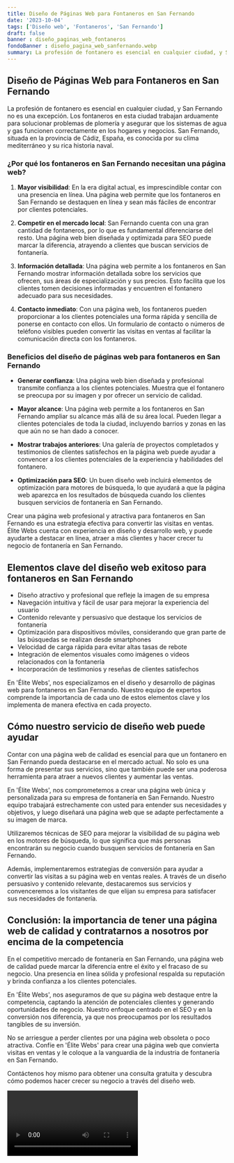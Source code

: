 ```yaml
---
title: Diseño de Páginas Web para Fontaneros en San Fernando
date: '2023-10-04'
tags: ['Diseño web', 'Fontaneros', 'San Fernando']
draft: false
banner : diseño_paginas_web_fontaneros
fondoBanner : diseño_pagina_web_sanfernando.webp
summary: La profesión de fontanero es esencial en cualquier ciudad, y San Fernando no es una excepción. Los fontaneros en esta ciudad trabajan arduamente para solucionar problemas de plomería y asegurar que los sistemas de agua y gas funcionen correctamente en los hogares y negocios. San Fernando, situada en la provincia de Cádiz, España, es conocida por su clima mediterráneo y su rica historia naval.
---
```


## Diseño de Páginas Web para Fontaneros en San Fernando

La profesión de fontanero es esencial en cualquier ciudad, y San Fernando no es una excepción. Los fontaneros en esta ciudad trabajan arduamente para solucionar problemas de plomería y asegurar que los sistemas de agua y gas funcionen correctamente en los hogares y negocios. San Fernando, situada en la provincia de Cádiz, España, es conocida por su clima mediterráneo y su rica historia naval.

### ¿Por qué los fontaneros en San Fernando necesitan una página web?

1. **Mayor visibilidad**: En la era digital actual, es imprescindible contar con una presencia en línea. Una página web permite que los fontaneros en San Fernando se destaquen en línea y sean más fáciles de encontrar por clientes potenciales.

2. **Competir en el mercado local**: San Fernando cuenta con una gran cantidad de fontaneros, por lo que es fundamental diferenciarse del resto. Una página web bien diseñada y optimizada para SEO puede marcar la diferencia, atrayendo a clientes que buscan servicios de fontanería.

3. **Información detallada**: Una página web permite a los fontaneros en San Fernando mostrar información detallada sobre los servicios que ofrecen, sus áreas de especialización y sus precios. Esto facilita que los clientes tomen decisiones informadas y encuentren el fontanero adecuado para sus necesidades.

4. **Contacto inmediato**: Con una página web, los fontaneros pueden proporcionar a los clientes potenciales una forma rápida y sencilla de ponerse en contacto con ellos. Un formulario de contacto o números de teléfono visibles pueden convertir las visitas en ventas al facilitar la comunicación directa con los fontaneros.

### Beneficios del diseño de páginas web para fontaneros en San Fernando

- **Generar confianza**: Una página web bien diseñada y profesional transmite confianza a los clientes potenciales. Muestra que el fontanero se preocupa por su imagen y por ofrecer un servicio de calidad.

- **Mayor alcance**: Una página web permite a los fontaneros en San Fernando ampliar su alcance más allá de su área local. Pueden llegar a clientes potenciales de toda la ciudad, incluyendo barrios y zonas en las que aún no se han dado a conocer.

- **Mostrar trabajos anteriores**: Una galería de proyectos completados y testimonios de clientes satisfechos en la página web puede ayudar a convencer a los clientes potenciales de la experiencia y habilidades del fontanero.

- **Optimización para SEO**: Un buen diseño web incluirá elementos de optimización para motores de búsqueda, lo que ayudará a que la página web aparezca en los resultados de búsqueda cuando los clientes busquen servicios de fontanería en San Fernando.

Crear una página web profesional y atractiva para fontaneros en San Fernando es una estrategia efectiva para convertir las visitas en ventas. Élite Webs cuenta con experiencia en diseño y desarrollo web, y puede ayudarte a destacar en línea, atraer a más clientes y hacer crecer tu negocio de fontanería en San Fernando.

<GifSeo />

<Cta />

## Elementos clave del diseño web exitoso para fontaneros en San Fernando

- Diseño atractivo y profesional que refleje la imagen de su empresa
- Navegación intuitiva y fácil de usar para mejorar la experiencia del usuario
- Contenido relevante y persuasivo que destaque los servicios de fontanería
- Optimización para dispositivos móviles, considerando que gran parte de las búsquedas se realizan desde smartphones
- Velocidad de carga rápida para evitar altas tasas de rebote
- Integración de elementos visuales como imágenes o videos relacionados con la fontanería
- Incorporación de testimonios y reseñas de clientes satisfechos

En 'Élite Webs', nos especializamos en el diseño y desarrollo de páginas web para fontaneros en San Fernando. Nuestro equipo de expertos comprende la importancia de cada uno de estos elementos clave y los implementa de manera efectiva en cada proyecto.

## Cómo nuestro servicio de diseño web puede ayudar

Contar con una página web de calidad es esencial para que un fontanero en San Fernando pueda destacarse en el mercado actual. No solo es una forma de presentar sus servicios, sino que también puede ser una poderosa herramienta para atraer a nuevos clientes y aumentar las ventas.

En 'Élite Webs', nos comprometemos a crear una página web única y personalizada para su empresa de fontanería en San Fernando. Nuestro equipo trabajará estrechamente con usted para entender sus necesidades y objetivos, y luego diseñará una página web que se adapte perfectamente a su imagen de marca.

Utilizaremos técnicas de SEO para mejorar la visibilidad de su página web en los motores de búsqueda, lo que significa que más personas encontrarán su negocio cuando busquen servicios de fontanería en San Fernando.

Además, implementaremos estrategias de conversión para ayudar a convertir las visitas a su página web en ventas reales. A través de un diseño persuasivo y contenido relevante, destacaremos sus servicios y convenceremos a los visitantes de que elijan su empresa para satisfacer sus necesidades de fontanería.

## Conclusión: la importancia de tener una página web de calidad y contratarnos a nosotros por encima de la competencia

En el competitivo mercado de fontanería en San Fernando, una página web de calidad puede marcar la diferencia entre el éxito y el fracaso de su negocio. Una presencia en línea sólida y profesional respalda su reputación y brinda confianza a los clientes potenciales.

En 'Élite Webs', nos aseguramos de que su página web destaque entre la competencia, captando la atención de potenciales clientes y generando oportunidades de negocio. Nuestro enfoque centrado en el SEO y en la conversión nos diferencia, ya que nos preocupamos por los resultados tangibles de su inversión.

No se arriesgue a perder clientes por una página web obsoleta o poco atractiva. Confíe en 'Élite Webs' para crear una página web que convierta visitas en ventas y le coloque a la vanguardia de la industria de fontanería en San Fernando.

Contáctenos hoy mismo para obtener una consulta gratuita y descubra cómo podemos hacer crecer su negocio a través del diseño web.

<Video />

<CtaBot job='Fontaneros' city='San Fernando'/>

<Gmaps query='San Fernando+españa+maps' />